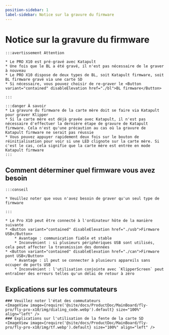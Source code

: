 ```yaml
---
position-sidebar: 1
label-sidebar: Notice sur la gravure du firmware
---
```


# Notice sur la gravure du firmware

    :::avertissement Attention

    * Le PRO X10 est pré-gravé avec Katapult
    * Une fois que le BL a été gravé, il n'est pas nécessaire de le graver à nouveau
    * Le PRO X10 dispose de deux types de BL, soit Katapult firmware, soit BL firmware gravé via une carte SD
    * Si nécessaire, vous pouvez choisir de re-graver le <Button variant="contained" disableElevation href="./bl">BL firmware</Button>

    :::
    
    :::danger À savoir
    * La gravure du firmware de la carte mère doit se faire via Katapult pour graver Klipper
    * Si la carte mère est déjà gravée avec Katapult, il n'est pas nécessaire d'effectuer la dernière étape de gravure de Katapult firmware. Cela n'est qu'une précaution au cas où la gravure de Katapult firmware ne serait pas réussie
    * Vous pouvez appuyer rapidement deux fois sur le bouton de réinitialisation pour voir si une LED clignote sur la carte mère. Si c'est le cas, cela signifie que la carte mère est entrée en mode Katapult firmware
    :::

## Comment déterminer quel firmware vous avez besoin

    :::conseil

    * Veuillez noter que vous n'avez besoin de graver qu'un seul type de firmware

    :::
    
    * Le Pro X10 peut être connecté à l'ordinateur hôte de la manière suivante
    * <Button variant="contained" disableElevation href="./usb">Firmware USB</Button>
        * Avantage : communication fiable et stable
        * Inconvénient : si plusieurs périphériques USB sont utilisés, cela peut affecter la transmission des données
    * <Button variant="contained" disableElevation href="./can">Firmware pont USB</Button>
        * Avantage : il peut se connecter à plusieurs appareils sans occuper de ports USB
        * Inconvénient : l'utilisation conjointe avec `KlipperScreen` peut entraîner des erreurs telles qu'un délai de retour à zéro

## Explications sur les commutateurs

    ### Veuillez noter l'état des commutateurs
    <ImageView image={require('@site/docs/ProductDoc/MainBoard/fly-pro/fly-pro-x10/img/dialing_code.webp').default} size="100%" align="left" />
    ### Explications sur l'utilisation de la fente de la carte SD
    <ImageView image={require('@site/docs/ProductDoc/MainBoard/fly-pro/fly-pro-x10/img/tf.webp').default} size="100%" align="left" />
